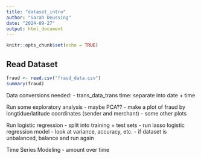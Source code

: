 ```yaml
---
title: "dataset_intro"
author: "Sarah Deussing"
date: "2024-09-27"
output: html_document
---
```


```r
knitr::opts_chunk$set(echo = TRUE)
```


## Read Dataset
```r
fraud <- read.csv("fraud_data.csv")
summary(fraud)
```

Data conversions needed:
- trans_data_trans time: separate into date + time

Run some exploratory analysis
- maybe PCA??
- make a plot of fraud by longtidue/latitude coordinates (sender and merchant)
- some other plots

Run logistic regression
- split into training + test sets
- run lasso logistic regression model
- look at variance, accuracy, etc.
- if dataset is unbalanced, balance and run again

Time Series Modeling
- amount over time
